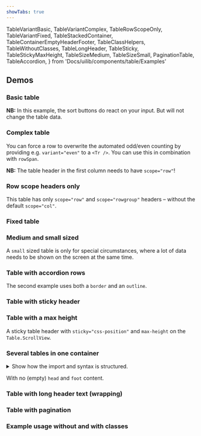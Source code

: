 ```yaml
---
showTabs: true
---
```


  TableVariantBasic,
  TableVariantComplex,
  TableRowScopeOnly,
  TableVariantFixed,
  TableStackedContainer,
  TableContainerEmptyHeaderFooter,
  TableClassHelpers,
  TableWithoutClasses,
  TableLongHeader,
  TableSticky,
  TableStickyMaxHeight,
  TableSizeMedium,
  TableSizeSmall,
  PaginationTable,
  TableAccordion,
} from 'Docs/uilib/components/table/Examples'

## Demos

### Basic table

**NB:** In this example, the sort buttons do react on your input. But will not change the table data.

<TableVariantBasic />

### Complex table

You can force a row to overwrite the automated odd/even counting by providing e.g. `variant="even"` to a `<Tr />`. You can use this in combination with `rowSpan`.

**NB:** The table header in the first column needs to have `scope="row"`!

<TableVariantComplex />

### Row scope headers only

This table has only `scope="row"` and `scope="rowgroup"` headers – without the default `scope="col"`.

<TableRowScopeOnly />

### Fixed table

<TableVariantFixed />

### Medium and small sized

<TableSizeMedium />

A `small` sized table is only for special circumstances, where a lot of data needs to be shown on the screen at the same time.

<TableSizeSmall />

### Table with accordion rows

The second example uses both a `border` and an `outline`.

<TableAccordion />

### Table with sticky header

<TableSticky />

### Table with a max height

A sticky table header with `sticky="css-position"` and `max-height` on the `Table.ScrollView`.

<TableStickyMaxHeight />

### Several tables in one container

<details>
  <summary className="dnb-p">
    Show how the import and syntax is structured.
  </summary>

```jsx
import TableContainer from '@dnb/eufemia/components/table/TableContainer'
render(
  <TableContainer>
    <TableContainer.Head>
      <H2>Heading</H2>
    </TableContainer.Head>

    <TableContainer.Body>
      <Table />
      <Table />
    </TableContainer.Body>

    <TableContainer.Foot>
      <P>Footer</P>
    </TableContainer.Foot>
  </TableContainer>
)
```

</details>

<TableStackedContainer />

With no (empty) `head` and `foot` content.

<TableContainerEmptyHeaderFooter />

### Table with long header text (wrapping)

<TableLongHeader />

### Table with pagination

<PaginationTable />

### Example usage without and with classes

<TableWithoutClasses />
<TableClassHelpers />
